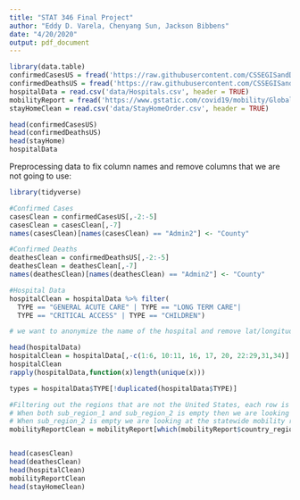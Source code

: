 ```yaml
---
title: "STAT 346 Final Project"
author: "Eddy D. Varela, Chenyang Sun, Jackson Bibbens"
date: "4/20/2020"
output: pdf_document
---
```


```r
library(data.table)
confirmedCasesUS = fread('https://raw.githubusercontent.com/CSSEGISandData/COVID-19/master/csse_covid_19_data/csse_covid_19_time_series/time_series_covid19_confirmed_US.csv')
confirmedDeathsUS = fread('https://raw.githubusercontent.com/CSSEGISandData/COVID-19/master/csse_covid_19_data/csse_covid_19_time_series/time_series_covid19_deaths_US.csv')
hospitalData = read.csv('data/Hospitals.csv', header = TRUE)
mobilityReport = fread('https://www.gstatic.com/covid19/mobility/Global_Mobility_Report.csv')
stayHomeClean = read.csv('data/StayHomeOrder.csv', header = TRUE)

head(confirmedCasesUS)
head(confirmedDeathsUS)
head(stayHome)
hospitalData

```

Preprocessing data to fix column names and remove columns that we are not going to use:
```r
library(tidyverse)

#Confirmed Cases
casesClean = confirmedCasesUS[,-2:-5]
casesClean = casesClean[,-7]
names(casesClean)[names(casesClean) == "Admin2"] <- "County"

#Confirmed Deaths
deathesClean = confirmedDeathsUS[,-2:-5]
deathesClean = deathesClean[,-7]
names(deathesClean)[names(deathesClean) == "Admin2"] <- "County"

#Hospital Data
hospitalClean = hospitalData %>% filter(
  TYPE == "GENERAL ACUTE CARE" | TYPE == "LONG TERM CARE"|
  TYPE == "CRITICAL ACCESS" | TYPE == "CHILDREN")

# we want to anonymize the name of the hospital and remove lat/longitude data, and other id and columns where all the values are the same. We have also removed hospitals that would not be treating people who are infected with the virus.

head(hospitalData)
hospitalClean = hospitalData[,-c(1:6, 10:11, 16, 17, 20, 22:29,31,34)]
hospitalClean
rapply(hospitalData,function(x)length(unique(x)))

types = hospitalData$TYPE[!duplicated(hospitalData$TYPE)]

#Filtering out the regions that are not the United States, each row is a day where the columns represent the %change  from baseline in different categories such as retail, transit, parks, etc...
# When both sub_region_1 and sub_region_2 is empty then we are looking at the whole US
# When sub_region_2 is empty we are looking at the statewide mobility report, I am keeping these in for future use cases.
mobilityReportClean = mobilityReport[which(mobilityReport$country_region=='United States')]


head(casesClean)
head(deathesClean)
head(hospitalClean)
mobilityReportClean
head(stayHomeClean)
```

